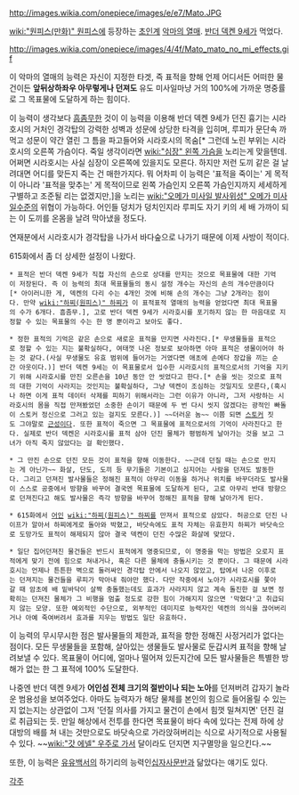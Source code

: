 http://images.wikia.com/onepiece/images/e/e7/Mato.JPG

[[wiki:"원피스(만화)" 원피스]]에 등장하는 [[초인계]] [[악마의 열매]]. [[반더 덱켄 9세]]가 먹었다.

http://images.wikia.com/onepiece/images/4/4f/Mato_mato_no_mi_effects.gif

이 악마의 열매의 능력은 자신이 지정한 타겟, 즉 표적을 향해 언제 어디서든 어떠한 물건이든 '''앞뒤상하좌우 아무렇게나 던져도''' 유도 미사일마냥 거의 100%에 가까운 명중률로 그 목표물에 도달하게 하는 힘이다.

이 능력이 생각보다 [[흠좀무]]한 것이 이 능력을 이용해 반더 덱켄 9세가 던진 흉기는 시라호시의 거처인 경각탑의 강력한 성벽과 성문에 상당한 타격을 입히며, 루피가 문단속 까먹고 성문이 약간 열린 그 틈을 파고들어와 시라호시의 목숨[* 그런데 노린 부위는 시라호시의 오른쪽 가슴이다. 죽일 생각이라면 [[wiki:"심장" 왼쪽 가슴]]을 노리는게 맞을텐데. 어쩌면 시라호시는 사실 심장이 오른쪽에 있을지도 모른다. 하지만 저런 도끼 같은 걸 날려대면 어디를 맞든지 죽는 건 매한가지다. 뭐 어차피 이 능력은 '표적을 죽이는' 게 목적이 아니라 '표적을 맞추는' 게 목적이므로 왼쪽 가슴인지 오른쪽 가슴인지까지 세세하게 구별하고 조준될 리는 없겠지만,]을 노리는 [[wiki:"오메가 미사일 발사위성" 오메가 미사일]]수준의 위협이 가능하다. 어인들 덩치가 덩치인지라 루피도 자기 키의 세 배 가까이 되는 이 도끼를 온몸을 날려 막아냈을 정도다. 

연재분에서 시라호시가 경각탑을 나가서 바다숲으로 나가기 때문에 이제 사방이 적이다. 

615화에서 좀 더 상세한 설정이 나왔다.
 * 표적은 반더 덱켄 9세가 직접 자신의 손으로 상대를 만지는 것으로 목표물에 대한 기억이 저장된다. 즉 이 능력의 최대 목표물들의 동시 설정 개수는 자신의 손의 개수만큼이다[* 아이러니한 게, 덱켄의 다리 수는 4개인 것에 비해 손의 개수는 그냥 2개라는 점이다. 만약 [[wiki:"하찌(원피스)" 하찌]]가 이 표적표적 열매의 능력을 얻었다면 최대 목표물의 수가 6개다. 흠좀무.], 고로 반더 덱켄 9세가 시라호시를 포기하지 않는 한 마음대로 지정할 수 있는 목표물의 수는 한 명 뿐이라고 보아도 좋다.

 * 정한 표적의 기억은 같은 손으로 새로운 표적을 만지면 사라진다.[* 무생물들을 표적으로 정할 수 있는 지는 불확실하다, 여태껏 나온 정보로 보아하면 아마 표적은 생물이어야 하는 것 같다.(사실 무생물도 유효 범위에 들어가는 거였다면 애초에 손에다 장갑을 끼는 순간 아웃이다.)] 반더 덱켄 9세는 이 목표물로서 입수한 시라호시의 표적으로서의 기억을 지키기 위해 시라호시를 만진 오른손을 10년 동안 안 씻었다고 한다.[* 손을 씻는 것으로 표적의 대한 기억이 사라지는 것인지는 불확실하다, 그냥 덱켄이 조심하는 것일지도 모른다,(혹시나 하면 이게 표적 데이터 삭제를 피하기 위해서라는 그런 이유가 아니라, 그저 사랑하는 시라호시의 몸을 직접 만져봤었던 소중한 손이기 때문에 두 번 다시 씻지 않겠다는 광적인 빠돌이 스토커 정신으로 그러고 있는 걸지도 모른다.)] ~~더러운 놈~~ 이쯤 되면 [[스토커]] 짓도 그야말로 [[근성]]이다. 또한 표적이 죽으면 그 목표물에 표적으로서의 기억이 사라진다고 한다. 실제로 반더 덱켄은 시라호시를 표적 삼아 던진 물체가 평범하게 날아가는 것을 보고 그녀가 아직 죽지 않았다는 걸 확인했다.

 * 그 만진 손으로 던진 모든 것이 표적을 향해 이동한다. ~~근데 던질 때는 손으로 만지는 게 아닌가~~ 화살, 단도, 도끼 등 무기들은 기본이고 심지어는 사람을 던져도 발동한다. 그리고 던져진 발사물들은 정해진 표적이 아무리 이동을 하거나 위치를 바꾸더라도 발사물이 스스로 공중에서 방향을 바꾸어 결국엔 목표물에 도달하게 된다, 고로 아무리 반대 방향으로 던져진다고 해도 발사물은 즉각 방향을 바꾸어 정해진 표적을 향해 날아가게 된다.

 * 615화에서 [[어인]] [[wiki:"하찌(원피스)" 하찌]]를 만져서 표적으로 삼았다. 허공으로 던진 나이프가 알아서 하찌에게로 돌아와 박혔고, 바닷속에도 표적 자체는 유효한지 하찌가 바닷속으로 도망가도 표적이 해제되지 않아 결국 덱켄이 던진 수많은 화살에 맞았다.

 * 일단 집어던져진 물건들은 반드시 표적에게 명중되므로, 이 명중을 막는 방법은 오로지 표적에게 맞기 전에 힘으로 쳐내거나, 혹은 다른 물체에 충돌시키는 것 뿐이다. 그 때문에 시라호시는 언제나 튼튼한 벽으로 둘러싸인 경각탑 안에서 나오지 않았고, 탑에서 나온 이후로는 던져지는 물건들을 루피가 막아내 줘야만 했다. 다만 작중에서 노아가 시라호시를 쫓아갈 때 암초에 배 밑바닥이 살짝 충돌했는데도 효과가 사라지지 않고 계속 돌진한 걸 보면 정확히는 던져진 물체가 그 비행을 멈출 정도로 강한 힘이 가해지지 않으면 '막혔다'고 취급되지 않는 모양. 또한 예외적인 수단으로, 외부적인 데미지로 능력자인 덱켄의 의식을 끊어버리거나 아예 죽여버려서 효과를 지우는 방법도 일단 유효하다.

이 능력의 무시무시한 점은 발사물들의 제한과, 표적을 향한 정해진 사정거리가 없다는 점이다. 모든 무생물들을 포함해, 살아있는 생물들도 발사물로 둔갑시켜 표적을 향해 날려보낼 수 있다. 목표물이 어디에, 얼마나 떨어져 있든지간에 모든 발사물들은 특별한 방해가 없는 한 그 표적에 100% 도달한다.

나중엔 반더 덱켄 9세가 '''어인섬 전체 크기의 절반이나 되는 노아'''를 던져버려 갑자기 놀라운 범용성을 보여주었다. 아마도 능력자가 해당 물체를 본인의 힘으로 들어올릴 수 있는지 없는지는 상관없이 그저 '던질 의사를 가지고 물건이 손에서 힘껏 밀쳐지면' 던진 걸로 취급되는 듯. 만일 해상에서 전투를 한다면 목표물이 바다 속에 있다는 전제 하에 상대방의 배를 쳐 내는 것만으로도 바닷속으로 가라앉혀버리는 식으로 사기적으로 사용될 수 있다. ~~[[wiki:"갓 에넬" 우주로 가서]] 달이라도 던지면 지구멸망을 일으킨다.~~

또한, 이 능력은 [[유유백서]]의 하기리의 능력인[[십자사문반]]과 닮았다는 얘기도 있다.

[[각주]]
